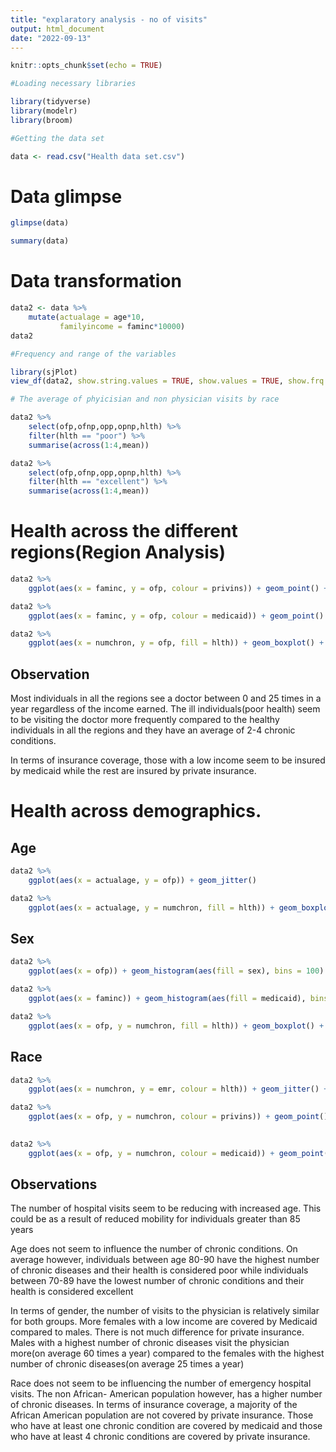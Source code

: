 ```yaml
---
title: "explaratory analysis - no of visits"
output: html_document
date: "2022-09-13"
---
```


```r
knitr::opts_chunk$set(echo = TRUE)
```

```r
#Loading necessary libraries

library(tidyverse)
library(modelr)
library(broom)

```

```r
#Getting the data set

data <- read.csv("Health data set.csv")
```

# Data glimpse

```r
glimpse(data)
```

```r
summary(data)
```

# Data transformation

```r
data2 <- data %>% 
    mutate(actualage = age*10,
           familyincome = faminc*10000)
data2          

```

```r

#Frequency and range of the variables

library(sjPlot)
view_df(data2, show.string.values = TRUE, show.values = TRUE, show.frq = TRUE, show.labels = TRUE, show.prc = TRUE)
```

```r

# The average of phyicisian and non physician visits by race

data2 %>% 
    select(ofp,ofnp,opp,opnp,hlth) %>% 
    filter(hlth == "poor") %>% 
    summarise(across(1:4,mean))

data2 %>% 
    select(ofp,ofnp,opp,opnp,hlth) %>% 
    filter(hlth == "excellent") %>% 
    summarise(across(1:4,mean))

```

# Health across the different regions(Region Analysis)

```r
data2 %>% 
    ggplot(aes(x = faminc, y = ofp, colour = privins)) + geom_point() + facet_wrap(~region)

```

```r
data2 %>% 
    ggplot(aes(x = faminc, y = ofp, colour = medicaid)) + geom_point() + facet_wrap(~region)
```

```r
data2 %>% 
    ggplot(aes(x = numchron, y = ofp, fill = hlth)) + geom_boxplot() + facet_wrap(~region)

```

## Observation

Most individuals in all the regions see a doctor between 0 and 25 times in a year regardless of the income earned. The ill individuals(poor health) seem to be visiting the doctor more frequently compared to the healthy individuals in all the regions and they have an average of 2-4 chronic conditions.

In terms of insurance coverage, those with a low income seem to be insured by medicaid while the rest are insured by private insurance.

# Health across demographics.

## Age

```r
data2 %>% 
    ggplot(aes(x = actualage, y = ofp)) + geom_jitter()
```

```r
data2 %>% 
    ggplot(aes(x = actualage, y = numchron, fill = hlth)) + geom_boxplot()
```

## Sex

```r
data2 %>% 
    ggplot(aes(x = ofp)) + geom_histogram(aes(fill = sex), bins = 100)
```

```r
data2 %>% 
    ggplot(aes(x = faminc)) + geom_histogram(aes(fill = medicaid), bins = 30) + facet_wrap(~sex)


```

```r
data2 %>% 
    ggplot(aes(x = ofp, y = numchron, fill = hlth)) + geom_boxplot() + facet_wrap(~sex)
```

## Race

```r

data2 %>% 
    ggplot(aes(x = numchron, y = emr, colour = hlth)) + geom_jitter() + facet_wrap(~black)

```

```r

data2 %>% 
    ggplot(aes(x = ofp, y = numchron, colour = privins)) + geom_point() + facet_wrap(~black)
           

```

```r
data2 %>% 
    ggplot(aes(x = ofp, y = numchron, colour = medicaid)) + geom_point() + facet_wrap(~black)
```

## Observations

The number of hospital visits seem to be reducing with increased age. This could be as a result of reduced mobility for individuals greater than 85 years

Age does not seem to influence the number of chronic conditions. On average however, individuals between age 80-90 have the highest number of chronic diseases and their health is considered poor while individuals between 70-89 have the lowest number of chronic conditions and their health is considered excellent

In terms of gender, the number of visits to the physician is relatively similar for both groups. More females with a low income are covered by Medicaid compared to males. There is not much difference for private insurance. Males with a highest number of chronic diseases visit the physician more(on average 60 times a year) compared to the females with the highest number of chronic diseases(on average 25 times a year)

Race does not seem to be influencing the number of emergency hospital visits. The non African- American population however, has a higher number of chronic diseases. In terms of insurance coverage, a majority of the African American population are not covered by private insurance. Those who have at least one chronic condition are covered by medicaid and those who have at least 4 chronic conditions are covered by private insurance.
